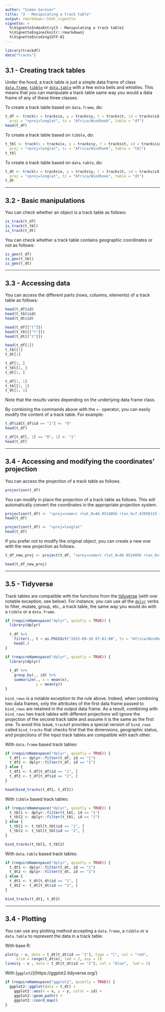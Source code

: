 ```yaml
---
author: "Simon Garnier"
title: "3 - Manipulating a track table"
output: rmarkdown::html_vignette
vignette: >
  %\VignetteIndexEntry{3 - Manipulating a track table}
  %\VignetteEngine{knitr::rmarkdown}
  %\VignetteEncoding{UTF-8}
---
```


```r
library(trackdf)
data("tracks")
```

## 3.1 - Creating track tables

Under the hood, a track table is just a simple data frame of class 
[`data.frame`](https://stat.ethz.ch/R-manual/R-patched/library/base/html/data.frame.html), 
[`tibble`](https://CRAN.R-project.org/package=tibble) or 
[`data.table`](https://cran.r-project.org/package=data.table) with a few extra 
bells and whistles. This means that you can manipulate a track table same way 
you would a data frame of any of these three classes. 

To create a track table based on `data.frame`, do: 

```r
t_df <- track(x = tracks$x, y = tracks$y, t = tracks$t, id = tracks$id,
  proj = "+proj=longlat", tz = "Africa/Windhoek", table = "df")
head(t_df)
```

To create a track table based on `tibble`, do: 

```r
t_tbl <- track(x = tracks$x, y = tracks$y, t = tracks$t, id = tracks$id,
  proj = "+proj=longlat", tz = "Africa/Windhoek", table = "tbl")
t_tbl 
```

To create a track table based on `data.table`, do: 

```r
t_dt <- track(x = tracks$x, y = tracks$y, t = tracks$t, id = tracks$id,
  proj = "+proj=longlat", tz = "Africa/Windhoek", table = "dt")
t_dt
```

---

## 3.2 - Basic manipulations

You can check whether an object is a track table as follows:

```r
is_track(t_df)
is_track(t_tbl)
is_track(t_dt)
```

You can check whether a track table contains geographic coordinates or not as 
follows:

```r
is_geo(t_df)
is_geo(t_tbl)
is_geo(t_dt)
```

---

## 3.3 - Accessing data

You can access the different parts (rows, columns, elements) of a track table as 
follows:

```r
head(t_df$id)
head(t_tbl$id)
head(t_dt$id)
```

```r
head(t_df[["t"]])
head(t_tbl[["t"]])
head(t_dt[["t"]])
```

```r
head(t_df[1])
t_tbl[1]
t_dt[1]
```

```r
t_df[1, ]
t_tbl[1, ]
t_dt[1, ]
```

```r
t_df[1, 1]
t_tbl[1, 1]
t_dt[1, 1]
```

Note that the results varies depending on the underlying data frame class.  

By combining the commands above with the `<-` operator, you can easily modify 
the content of a track table. For example:

```r
t_df$id[t_df$id == "1"] <- "0"
head(t_df)
```

```r
t_df[t_df[, 1] == "0", 1] <- "1"
head(t_df)
```

---

## 3.4 - Accessing and modifying the coordinates' projection

You can access the projection of a track table as follows. 

```r
projection(t_df)
```

You can modify in place the projection of a track table as follows. This will 
automatically convert the coordinates in the appropriate projection system. 

```r
projection(t_df) <- "+proj=somerc +lat_0=46.9524056 +lon_0=7.43958333 +ellps=bessel +x_0=2600000 +y_0=1200000 +towgs84=674.374,15.056,405.346 +units=m +k_0=1 +no_defs"
head(t_df)
```

```r
projection(t_df) <- "+proj=longlat" 
head(t_df)
```

If you prefer not to modify the original object, you can create a new one with 
the new projection as follows. 

```r
t_df_new_proj <- project(t_df, "+proj=somerc +lat_0=46.9524056 +lon_0=7.43958333 +ellps=bessel +x_0=2600000 +y_0=1200000 +towgs84=674.374,15.056,405.346 +units=m +k_0=1 +no_defs")

head(t_df_new_proj)
```

---

## 3.5 - Tidyverse

Track tables are compatible with the functions from the [tidyverse](https://www.tidyverse.org/) 
(with one notable exception, see below). For instance, you can use all the [`dplyr`](https://dplyr.tidyverse.org/) verbs to filter, mutate, group, etc., a 
track table, the same way you would do with a `tibble` or a `data.frame`. 

```r
if (requireNamespace("dplyr", quietly = TRUE)) {
  library(dplyr)
  
  t_df %>%
    filter(., t < as.POSIXct("2015-09-10 07:01:00", tz = "Africa/Windhoek")) %>%
    head(.)
}
```

```r
if (requireNamespace("dplyr", quietly = TRUE)) {
  library(dplyr)
  
  t_df %>%
    group_by(., id) %>%
    summarize(., x = mean(x),
              y = mean(y))
}
```

`bind_rows` is a notable exception to the rule above. Indeed, when combining two
data frames, only the attributes of the first data frame passed to `bind_rows`
are retained in the output data frame. As a result, combining with `bind_rows` 
two track tables with different projections will ignore the projection of the 
second track table and assume it is the same as the first one. To avoid this 
issue, `trackdf` provides a special version of `bind_rows` called `bind_tracks` 
that checks first that the dimensions, geographic status, and projections of the
input track tables are compatible with each other. 

With `data.frame` based track tables:

```r
if (requireNamespace("dplyr", quietly = TRUE)) {
  t_df1 <- dplyr::filter(t_df, id == "1")
  t_df2 <- dplyr::filter(t_df, id == "2")
} else {
  t_df1 <- t_df[t_df$id == "1", ]
  t_df2 <- t_df[t_df$id == "2", ]
}

head(bind_tracks(t_df1, t_df2))
```

With `tibble` based track tables:

```r
if (requireNamespace("dplyr", quietly = TRUE)) {
  t_tbl1 <- dplyr::filter(t_tbl, id == "1")
  t_tbl2 <- dplyr::filter(t_tbl, id == "2")
} else {
  t_tbl1 <- t_tbl[t_tbl$id == "1", ]
  t_tbl2 <- t_tbl[t_tbl$id == "2", ]
}

bind_tracks(t_tbl1, t_tbl2)
```

With `data.table` based track tables:

```r
if (requireNamespace("dplyr", quietly = TRUE)) {
  t_dt1 <- dplyr::filter(t_dt, id == "1")
  t_dt2 <- dplyr::filter(t_dt, id == "2")
} else {
  t_dt1 <- t_dt[t_dt$id == "1", ]
  t_dt2 <- t_dt[t_dt$id == "2", ]
}

bind_tracks(t_dt1, t_dt2)
```

---

## 3.4 - Plotting

You can use any plotting method accepting a `data.frame`, a `tibble` or a 
`data.table` to represent the data in a track table. 

With base R: 

```r
plot(y ~ x, data = t_dt[t_dt$id == "1"], type = "l", col = "red", 
     xlim = range(t_dt$x), lwd = 2, asp = 1)
lines(y ~ x , data = t_dt[t_dt$id == "2"], col = "blue",  lwd = 2)
```

With [`ggplot2`]{https://ggplot2.tidyverse.org/}

```r
if (requireNamespace("ggplot2", quietly = TRUE)) {
  ggplot2::ggplot(data = t_dt) +
    ggplot2::aes(x = x, y = y, color = id) + 
    ggplot2::geom_path() +
    ggplot2::coord_map()
} 
```
